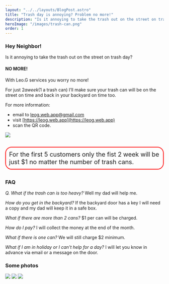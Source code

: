 ```yaml
---
layout: "../../layouts/BlogPost.astro"
title: "Trash day is annoying? Problem no more!"
description: "Is it annoying to take the trash out on the street on trash day? With Leo.G services you worry no more!"
heroImage: "/images/trash-can.png"
order: 1
---
```


### Hey Neighbor!

Is it annoying to take the trash out on the street on trash day? 

#### NO MORE!

With Leo.G services you worry no more! 

For just $2 a week ($1 a trash can) I’ll make sure your trash can will be on the street on time and back in your backyard on time too.

For more information:
- email to <a href = "mailto: leog.web.app@gmail.com">leog.web.app@gmail.com</a>
- visit [https://leog.web.app](https://leog.web.app)
- scan the QR code.

<img src="/images/qrcode.png" />

<div style="border: 2px solid red; padding: 10px; font-size: 140%; margin: 30px 0; border-radius: 20px;">
For the first 5 customers only the fist 2 week will be just $1 no matter the number of trash cans.
</div>

### FAQ
*Q. What if the trash can is too heavy?*
Well my dad will help me.

*How do you get in the backyard?*
If the backyard door has a key I will need a copy and my dad will keep it in a safe box.

*What if there are more than 2 cans?*
$1 per can will be charged.

*How do I pay?*
I will collect the money at the end of the month.

*What if there is one can?*
We will still charge $2 minimum.

*What if I am in holiday or I can't help for a day?*
I will let you know in advance via email or a message on the door.

### Some photos

<img style="max-width:vw" src="/images/leog_trashcan1.jpg" />
<img style="max-width:vw" src="/images/leog_trashcan2.jpg" />
<img style="max-width:vw" src="/images/leog_trashcan3.jpg" />

